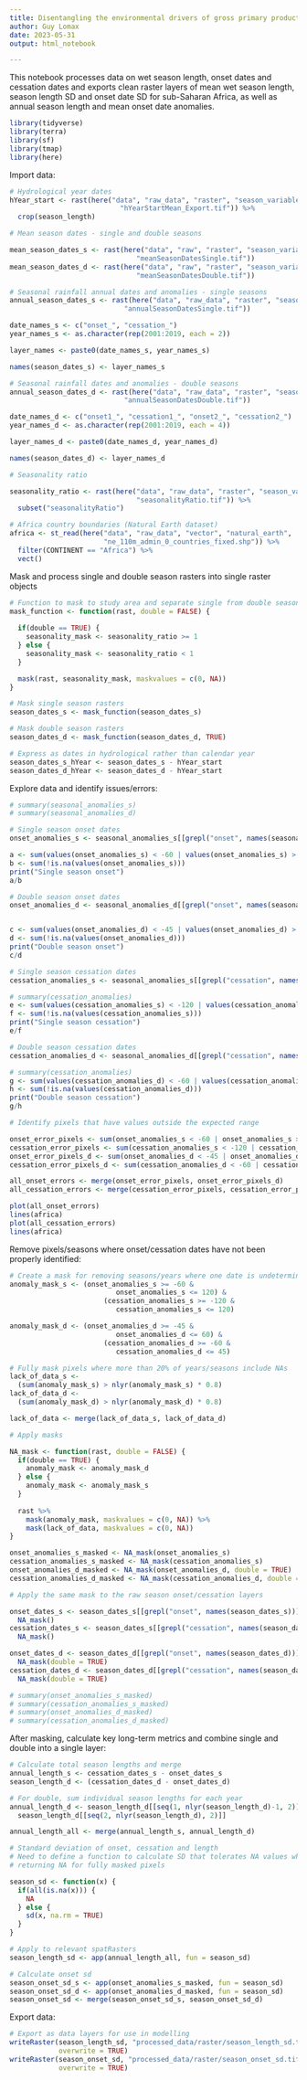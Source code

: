 ```yaml
---
title: Disentangling the environmental drivers of gross primary productivity in African rangelands - Seasonal anomaly calculation
author: Guy Lomax
date: 2023-05-31
output: html_notebook

---
```


This notebook processes data on wet season length, onset dates and cessation dates
and exports clean raster layers of mean wet season length, season length SD and
onset date SD for sub-Saharan Africa, as well as annual season length and mean
onset date anomalies.

```r

library(tidyverse)
library(terra)
library(sf)
library(tmap)
library(here)

```

Import data:

```r

# Hydrological year dates
hYear_start <- rast(here("data", "raw_data", "raster", "season_variables",
                           "hYearStartMean_Export.tif")) %>%
  crop(season_length)

# Mean season dates - single and double seasons

mean_season_dates_s <- rast(here("data", "raw", "raster", "season_variables",
                               "meanSeasonDatesSingle.tif"))
mean_season_dates_d <- rast(here("data", "raw", "raster", "season_variables",
                               "meanSeasonDatesDouble.tif"))

# Seasonal rainfall annual dates and anomalies - single seasons
annual_season_dates_s <- rast(here("data", "raw_data", "raster", "season_variables",
                            "annualSeasonDatesSingle.tif"))

date_names_s <- c("onset_", "cessation_")
year_names_s <- as.character(rep(2001:2019, each = 2))

layer_names <- paste0(date_names_s, year_names_s)

names(season_dates_s) <- layer_names_s

# Seasonal rainfall dates and anomalies - double seasons
annual_season_dates_d <- rast(here("data", "raw_data", "raster", "season_variables",
                            "annualSeasonDatesDouble.tif"))

date_names_d <- c("onset1_", "cessation1_", "onset2_", "cessation2_")
year_names_d <- as.character(rep(2001:2019, each = 4))

layer_names_d <- paste0(date_names_d, year_names_d)

names(season_dates_d) <- layer_names_d

# Seasonality ratio

seasonality_ratio <- rast(here("data", "raw_data", "raster", "season_variables",
                               "seasonalityRatio.tif")) %>%
  subset("seasonalityRatio")

# Africa country boundaries (Natural Earth dataset)
africa <- st_read(here("data", "raw_data", "vector", "natural_earth",
                       "ne_110m_admin_0_countries_fixed.shp")) %>%
  filter(CONTINENT == "Africa") %>%
  vect()

```

Mask and process single and double season rasters into single raster objects

``` r

# Function to mask to study area and separate single from double season pixels
mask_function <- function(rast, double = FALSE) {
  
  if(double == TRUE) {
    seasonality_mask <- seasonality_ratio >= 1
  } else {
    seasonality_mask <- seasonality_ratio < 1
  }

  mask(rast, seasonality_mask, maskvalues = c(0, NA))
}

# Mask single season rasters
season_dates_s <- mask_function(season_dates_s)

# Mask double season rasters
season_dates_d <- mask_function(season_dates_d, TRUE)

# Express as dates in hydrological rather than calendar year
season_dates_s_hYear <- season_dates_s - hYear_start
season_dates_d_hYear <- season_dates_d - hYear_start


```

Explore data and identify issues/errors:


```r

# summary(seasonal_anomalies_s)
# summary(seasonal_anomalies_d)

# Single season onset dates
onset_anomalies_s <- seasonal_anomalies_s[[grepl("onset", names(seasonal_anomalies_s))]]

a <- sum(values(onset_anomalies_s) < -60 | values(onset_anomalies_s) > 120, na.rm = TRUE)
b <- sum(!is.na(values(onset_anomalies_s)))
print("Single season onset")
a/b

# Double season onset dates
onset_anomalies_d <- seasonal_anomalies_d[[grepl("onset", names(seasonal_anomalies_d))]]


c <- sum(values(onset_anomalies_d) < -45 | values(onset_anomalies_d) > 60, na.rm = TRUE)
d <- sum(!is.na(values(onset_anomalies_d)))
print("Double season onset")
c/d

# Single season cessation dates
cessation_anomalies_s <- seasonal_anomalies_s[[grepl("cessation", names(seasonal_anomalies_s))]]

# summary(cessation_anomalies)
e <- sum(values(cessation_anomalies_s) < -120 | values(cessation_anomalies_s) > 120, na.rm = TRUE)
f <- sum(!is.na(values(cessation_anomalies_s)))
print("Single season cessation")
e/f

# Double season cessation dates
cessation_anomalies_d <- seasonal_anomalies_d[[grepl("cessation", names(seasonal_anomalies_d))]]

# summary(cessation_anomalies)
g <- sum(values(cessation_anomalies_d) < -60 | values(cessation_anomalies_d) > 45, na.rm = TRUE)
h <- sum(!is.na(values(cessation_anomalies_d)))
print("Double season cessation")
g/h

# Identify pixels that have values outside the expected range

onset_error_pixels <- sum(onset_anomalies_s < -60 | onset_anomalies_s > 120)
cessation_error_pixels <- sum(cessation_anomalies_s < -120 | cessation_anomalies_s > 120)
onset_error_pixels_d <- sum(onset_anomalies_d < -45 | onset_anomalies_d > 60)
cessation_error_pixels_d <- sum(cessation_anomalies_d < -60 | cessation_anomalies_d > 45)

all_onset_errors <- merge(onset_error_pixels, onset_error_pixels_d)
all_cessation_errors <- merge(cessation_error_pixels, cessation_error_pixels_d)

plot(all_onset_errors)
lines(africa)
plot(all_cessation_errors)
lines(africa)

```

Remove pixels/seasons where onset/cessation dates have not been properly
identified:

```r

# Create a mask for removing seasons/years where one date is undetermined
anomaly_mask_s <- (onset_anomalies_s >= -60 &
                          onset_anomalies_s <= 120) & 
                       (cessation_anomalies_s >= -120 &
                          cessation_anomalies_s <= 120)

anomaly_mask_d <- (onset_anomalies_d >= -45 &
                          onset_anomalies_d <= 60) & 
                       (cessation_anomalies_d >= -60 &
                          cessation_anomalies_d <= 45)

# Fully mask pixels where more than 20% of years/seasons include NAs
lack_of_data_s <- 
  (sum(anomaly_mask_s) > nlyr(anomaly_mask_s) * 0.8)
lack_of_data_d <- 
  (sum(anomaly_mask_d) > nlyr(anomaly_mask_d) * 0.8)

lack_of_data <- merge(lack_of_data_s, lack_of_data_d)

# Apply masks

NA_mask <- function(rast, double = FALSE) {
  if(double == TRUE) {
    anomaly_mask <- anomaly_mask_d
  } else {
    anomaly_mask <- anomaly_mask_s
  }
  
  rast %>%
    mask(anomaly_mask, maskvalues = c(0, NA)) %>%
    mask(lack_of_data, maskvalues = c(0, NA))
}

onset_anomalies_s_masked <- NA_mask(onset_anomalies_s)
cessation_anomalies_s_masked <- NA_mask(cessation_anomalies_s)
onset_anomalies_d_masked <- NA_mask(onset_anomalies_d, double = TRUE)
cessation_anomalies_d_masked <- NA_mask(cessation_anomalies_d, double = TRUE)

# Apply the same mask to the raw season onset/cessation layers

onset_dates_s <- season_dates_s[[grepl("onset", names(season_dates_s))]] %>%
  NA_mask()
cessation_dates_s <- season_dates_s[[grepl("cessation", names(season_dates_s))]] %>%
  NA_mask()

onset_dates_d <- season_dates_d[[grepl("onset", names(season_dates_d))]] %>%
  NA_mask(double = TRUE)
cessation_dates_d <- season_dates_d[[grepl("cessation", names(season_dates_d))]] %>%
  NA_mask(double = TRUE)

# summary(onset_anomalies_s_masked)
# summary(cessation_anomalies_s_masked)
# summary(onset_anomalies_d_masked)
# summary(cessation_anomalies_d_masked)

```

After masking, calculate key long-term metrics and combine single and double
into a single layer:

```r

# Calculate total season lengths and merge
annual_length_s <- cessation_dates_s - onset_dates_s
season_length_d <- (cessation_dates_d - onset_dates_d)

# For double, sum individual season lengths for each year
annual_length_d <- season_length_d[[seq(1, nlyr(season_length_d)-1, 2)]] +
  season_length_d[[seq(2, nlyr(season_length_d), 2)]]

annual_length_all <- merge(annual_length_s, annual_length_d)

# Standard deviation of onset, cessation and length
# Need to define a function to calculate SD that tolerates NA values while
# returning NA for fully masked pixels

season_sd <- function(x) {
  if(all(is.na(x))) {
    NA
  } else {
    sd(x, na.rm = TRUE)
  }
}

# Apply to relevant spatRasters
season_length_sd <- app(annual_length_all, fun = season_sd)

# Calculate onset sd
season_onset_sd_s <- app(onset_anomalies_s_masked, fun = season_sd)
season_onset_sd_d <- app(onset_anomalies_d_masked, fun = season_sd)
season_onset_sd <- merge(season_onset_sd_s, season_onset_sd_d)

```

Export data:

```r

# Export as data layers for use in modelling
writeRaster(season_length_sd, "processed_data/raster/season_length_sd.tif",
            overwrite = TRUE)
writeRaster(season_onset_sd, "processed_data/raster/season_onset_sd.tif",
            overwrite = TRUE)

```

